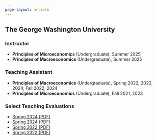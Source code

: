 ```yaml
---
page-layout: article
---
```


## The George Washington University

### Instructor
- **Principles of Microeconomics** (Undergraduate), Summer 2025  
- **Principles of Macroeconomics** (Undergraduate), Summer 2025  

### Teaching Assistant
- **Principles of Macroeconomics** (Undergraduate), Spring 2022, 2023, 2024; Fall 2022, 2024  
- **Principles of Microeconomics** (Undergraduate), Fall 2021, 2023  

### Select Teaching Evaluations
- [Spring 2024 (PDF)](files/Distribution-Lavanya-Ammu-ECON-1012-44-Undergraduate-DiscussionGroup-2024-Spring.pdf)
- [Spring 2024 (PDF)](files/Distribution-Lavanya-Ammu-ECON-1012-45-Undergraduate-DiscussionGroup-2024-Spring.pdf)
- [Spring 2022 (PDF)](files/Distribution-Lavanya-Ammu-ECON-1012-31-Undergraduate-DiscussionGroup-2022-Spring.pdf)
- [Spring 2022 (PDF)](files/Distribution-Lavanya-Ammu-ECON-1012-32-Undergraduate-DiscussionGroup-2022-Spring.pdf)




